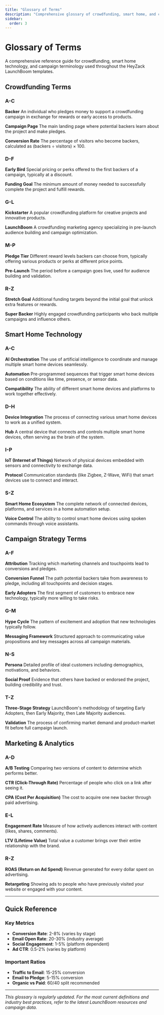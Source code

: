 ```yaml
---
title: "Glossary of Terms"
description: "Comprehensive glossary of crowdfunding, smart home, and campaign terminology"
sidebar:
  order: 3
---
```


# Glossary of Terms

A comprehensive reference guide for crowdfunding, smart home technology, and campaign terminology used throughout the HeyZack LaunchBoom templates.

## Crowdfunding Terms

### A-C

**Backer**
An individual who pledges money to support a crowdfunding campaign in exchange for rewards or early access to products.

**Campaign Page**
The main landing page where potential backers learn about the project and make pledges.

**Conversion Rate**
The percentage of visitors who become backers, calculated as (backers ÷ visitors) × 100.

### D-F

**Early Bird**
Special pricing or perks offered to the first backers of a campaign, typically at a discount.

**Funding Goal**
The minimum amount of money needed to successfully complete the project and fulfill rewards.

### G-L

**Kickstarter**
A popular crowdfunding platform for creative projects and innovative products.

**LaunchBoom**
A crowdfunding marketing agency specializing in pre-launch audience building and campaign optimization.

### M-P

**Pledge Tier**
Different reward levels backers can choose from, typically offering various products or perks at different price points.

**Pre-Launch**
The period before a campaign goes live, used for audience building and validation.

### R-Z

**Stretch Goal**
Additional funding targets beyond the initial goal that unlock extra features or rewards.

**Super Backer**
Highly engaged crowdfunding participants who back multiple campaigns and influence others.

## Smart Home Technology

### A-C

**AI Orchestration**
The use of artificial intelligence to coordinate and manage multiple smart home devices seamlessly.

**Automation**
Pre-programmed sequences that trigger smart home devices based on conditions like time, presence, or sensor data.

**Compatibility**
The ability of different smart home devices and platforms to work together effectively.

### D-H

**Device Integration**
The process of connecting various smart home devices to work as a unified system.

**Hub**
A central device that connects and controls multiple smart home devices, often serving as the brain of the system.

### I-P

**IoT (Internet of Things)**
Network of physical devices embedded with sensors and connectivity to exchange data.

**Protocol**
Communication standards (like Zigbee, Z-Wave, WiFi) that smart devices use to connect and interact.

### S-Z

**Smart Home Ecosystem**
The complete network of connected devices, platforms, and services in a home automation setup.

**Voice Control**
The ability to control smart home devices using spoken commands through voice assistants.

## Campaign Strategy Terms

### A-F

**Attribution**
Tracking which marketing channels and touchpoints lead to conversions and pledges.

**Conversion Funnel**
The path potential backers take from awareness to pledge, including all touchpoints and decision stages.

**Early Adopters**
The first segment of customers to embrace new technology, typically more willing to take risks.

### G-M

**Hype Cycle**
The pattern of excitement and adoption that new technologies typically follow.

**Messaging Framework**
Structured approach to communicating value propositions and key messages across all campaign materials.

### N-S

**Persona**
Detailed profile of ideal customers including demographics, motivations, and behaviors.

**Social Proof**
Evidence that others have backed or endorsed the project, building credibility and trust.

### T-Z

**Three-Stage Strategy**
LaunchBoom's methodology of targeting Early Adopters, then Early Majority, then Late Majority audiences.

**Validation**
The process of confirming market demand and product-market fit before full campaign launch.

## Marketing & Analytics

### A-D

**A/B Testing**
Comparing two versions of content to determine which performs better.

**CTR (Click-Through Rate)**
Percentage of people who click on a link after seeing it.

**CPA (Cost Per Acquisition)**
The cost to acquire one new backer through paid advertising.

### E-L

**Engagement Rate**
Measure of how actively audiences interact with content (likes, shares, comments).

**LTV (Lifetime Value)**
Total value a customer brings over their entire relationship with the brand.

### R-Z

**ROAS (Return on Ad Spend)**
Revenue generated for every dollar spent on advertising.

**Retargeting**
Showing ads to people who have previously visited your website or engaged with your content.

---

## Quick Reference

### Key Metrics
- **Conversion Rate**: 2-8% (varies by stage)
- **Email Open Rate**: 20-30% (industry average)
- **Social Engagement**: 1-5% (platform dependent)
- **Ad CTR**: 0.5-2% (varies by platform)

### Important Ratios
- **Traffic to Email**: 15-25% conversion
- **Email to Pledge**: 5-15% conversion
- **Organic vs Paid**: 60/40 split recommended

---

*This glossary is regularly updated. For the most current definitions and industry best practices, refer to the latest LaunchBoom resources and campaign data.*